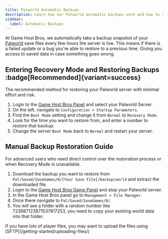 ```yaml
---
title: Palworld Automatic Backups
description: Learn how our Palworld automatic backups work and how to restore them. 
sidebar:
  label: Automatic Backups
---
```


At Game Host Bros, we automatically take a backup snapshot of your [Palworld](https://www.gamehostbros.com/palworld-server-hosting/) save files every few hours the server is live. This means if there is a failed update or a bug you're able to restore to a previous time. Giving you access to saved data in case something goes wrong. 

##  Entering Recovery Mode and Restoring Backups :badge[Recommended]{variant=success}

The recommended method for restoring your Palworld server with minimal effort and risk.
<Steps>
1. Login to the [Game Host Bros Panel](https://panel.gamehostbros.com/) and select your Palworld Server.
2. On the left, navigate to `Configuration > Startup Parameters`.
3. Find the `Boot Mode` setting and change it from `Normal` to `Recovery Mode`.
4. Look for the time you want to restore from, and enter a number to restore that backup.
5. Change the server `Boot Mode` back to `Normal` and restart your server.
</Steps>

## Manual Backup Restoration Guide

For advanced users who need direct control over the restoration process or when Recovery Mode is unavailable.
<Steps>
1. Download the backup you want to restore from `Pal/Saved/SaveGames/0/[Your Save File]/backup/world` and extract the downloaded file. 
2. Login to the [Game Host Bros Game Panel](https://panel.gamehostbros.com/) and stop your Palworld server.
3. In the Game Host Bros panel go to `Management > File Manager`.
4. Once there navigate to `Pal/Saved/SaveGames/0/`.
5. You will see a folder with a random number like 723687123871537817253, you need to copy your existing world data into that folder.
</Steps>
If you have lots of player files, you may want to upload the files using [SFTP](/getting-started/uploading-files/)
